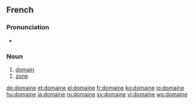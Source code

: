 ==French==

===Pronunciation===
* {{audio|Fr-domaine.ogg|Audio}}

===Noun===
{{infl|fr|noun}}

# [[domain]]
# [[zone]]

[[de:domaine]]
[[et:domaine]]
[[el:domaine]]
[[fr:domaine]]
[[ko:domaine]]
[[io:domaine]]
[[hu:domaine]]
[[ja:domaine]]
[[ru:domaine]]
[[sv:domaine]]
[[vi:domaine]]
[[wo:domaine]]